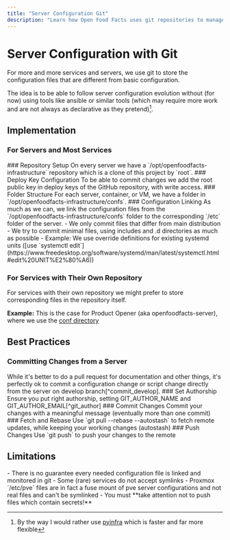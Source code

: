 ```yaml
---
title: "Server Configuration Git"
description: "Learn how Open Food Facts uses git repositories to manage server configurations, linking config files, and maintaining infrastructure changes across production environments effectively."
---
```



# Server Configuration with Git

<Callout title="Configuration Management">
For more and more services and servers, we use git to store the configuration files that are different from basic configuration.
</Callout>

The idea is to be able to follow server configuration evolution without (for now) using tools like ansible or similar tools (which may require more work and are not always as declarative as they pretend)[^pyinfra].

[^pyinfra]: By the way I would rather use [pyinfra](https://docs.pyinfra.com/en/2.x/) which is faster and far more flexible

## Implementation

### For Servers and Most Services

<Steps>
<Step>
### Repository Setup
On every server we have a `/opt/openfoodfacts-infrastructure` repository which is a clone of this project by `root`.
</Step>

<Step>
### Deploy Key Configuration
To be able to commit changes we add the root public key in deploy keys of the GitHub repository, with write access.
</Step>

<Step>
### Folder Structure
For each server, container, or VM, we have a folder in `/opt/openfoodfacts-infrastructure/confs`.
</Step>

<Step>
### Configuration Linking
As much as we can, we link the configuration files from the `/opt/openfoodfacts-infrastructure/confs` folder to the corresponding `/etc` folder of the server.
</Step>
</Steps>

<Callout type="info" title="Configuration Principles">
- We only commit files that differ from main distribution
- We try to commit minimal files, using includes and .d directories as much as possible
- Example: We use override definitions for existing systemd units ([use `systemctl edit`](https://www.freedesktop.org/software/systemd/man/latest/systemctl.html#edit%20UNIT%E2%80%A6))
</Callout>

<Card
  title="Setup Guide"
  href="./how-to-have-server-config-in-git"
  description="See How to have server config in git for detailed setup instructions"
/>

### For Services with Their Own Repository

<Callout title="Repository-Specific Configuration">
For services with their own repository we might prefer to store corresponding files in the repository itself.
</Callout>

**Example:**
This is the case for Product Opener (aka openfoodfacts-server), where we use the [conf directory](https://github.com/openfoodfacts/openfoodfacts-server/tree/main/conf)

## Best Practices

<Cards>
  <Card title="Documentation" description="Try not to forget any specific configurations!" />
  <Card title="Comments" description="Always add comments in configuration files to explain specific settings" />
  <Card title="Version Control" description="Track all changes through git commits" />
</Cards>

<Card
  title="Configuration Guide"
  href="./how-to-have-server-config-in-git"
  description="See also: How to have server config in git"
/>

### Committing Changes from a Server

<Callout title="Direct Commits">
While it's better to do a pull request for documentation and other things, it's perfectly ok to commit a configuration change or script change directly from the server on develop branch[^commit_develop].
</Callout>

<Steps>
<Step>
### Set Authorship
Ensure you put right authorship, setting GIT_AUTHOR_NAME and GIT_AUTHOR_EMAIL[^git_author]
</Step>

<Step>
### Commit Changes
Commit your changes with a meaningful message (eventually more than one commit)
</Step>

<Step>
### Fetch and Rebase
Use `git pull --rebase --autostash` to fetch remote updates, while keeping your working changes (autostash)
</Step>

<Step>
### Push Changes
Use `git push` to push your changes to the remote
</Step>
</Steps>

[^commit_develop]: It's even the best choice on production servers to avoid having part of the configurations failing out of sync because you are on a specific branch, or taking the risk of messing things up, just for small changes.

[^git_author]: Don't hesitate to add a script in utils folder to do that.

## Limitations

<Callout type="warn" title="Known Limitations">
- There is no guarantee every needed configuration file is linked and monitored in git
- Some (rare) services do not accept symlinks
- Proxmox `/etc/pve` files are in fact a fuse mount of pve server configurations and not real files and can't be symlinked
- You must **take attention not to push files which contain secrets!**
</Callout>
